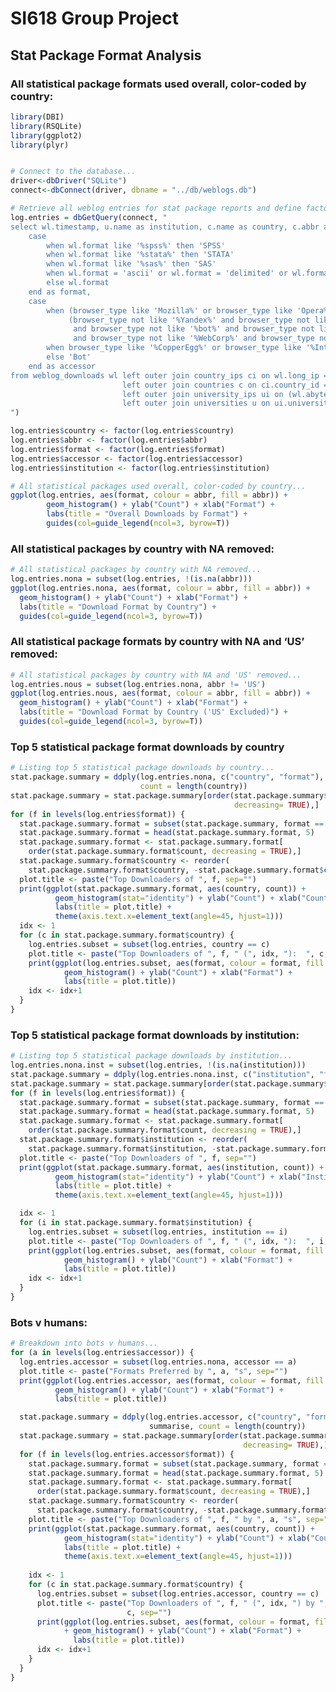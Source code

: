SI618 Group Project
========================================================

Stat Package Format Analysis
--------------------------------------------------------

### All statistical package formats used overall, color-coded by country:

```r
library(DBI)
library(RSQLite)
library(ggplot2)
library(plyr)


# Connect to the database...
driver<-dbDriver("SQLite")
connect<-dbConnect(driver, dbname = "../db/weblogs.db")

# Retrieve all weblog entries for stat package reports and define factors...
log.entries = dbGetQuery(connect, "
select wl.timestamp, u.name as institution, c.name as country, c.abbr as abbr, wl.study, wl.browser_type,
    case
        when wl.format like '%spss%' then 'SPSS'
        when wl.format like '%stata%' then 'STATA'
        when wl.format like '%sas%' then 'SAS'
        when wl.format = 'ascii' or wl.format = 'delimited' or wl.format = 'other' then 'DELIMITED'
        else wl.format
    end as format,
    case
        when (browser_type like 'Mozilla%' or browser_type like 'Opera%' or browser_type like 'Safari%' or browser_type like 'Nokia%' or browser_type like 'BlackBerry%') and
             (browser_type not like '%Yandex%' and browser_type not like '%spider%' and browser_type not like '%Babya Discover%'
              and browser_type not like '%bot%' and browser_type not like '%Daumoa%' and browser_type not like '%crawler%' and browser_type not like '%LinkCheck%'
              and browser_type not like '%WebCorp%' and browser_type not like '%Yahoo! Slurp%' and browser_type not like '%Genieo%') then 'Human'
        when browser_type like '%CopperEgg%' or browser_type like '%InterMapper%' then 'ICPSR-Bot'
        else 'Bot'
    end as accessor
from weblog_downloads wl left outer join country_ips ci on wl.long_ip = ci.long_ip
                         left outer join countries c on ci.country_id = c.id
                         left outer join university_ips ui on (wl.abyte = ui.abyte and wl.bbyte = ui.bbyte and wl.cbyte = ui.cbyte and wl.dbyte >= ui.dbyte1 and wl.dbyte <= ui.dbyte2)
                         left outer join universities u on ui.university_id = u.id
")

log.entries$country <- factor(log.entries$country)
log.entries$abbr <- factor(log.entries$abbr)
log.entries$format <- factor(log.entries$format)
log.entries$accessor <- factor(log.entries$accessor)
log.entries$institution <- factor(log.entries$institution)

# All statistical packages used overall, color-coded by country...
ggplot(log.entries, aes(format, colour = abbr, fill = abbr)) +
        geom_histogram() + ylab("Count") + xlab("Format") +
        labs(title = "Overall Downloads by Format") + 
        guides(col=guide_legend(ncol=3, byrow=T))
```

### All statistical packages by country with NA removed:

```r
# All statistical packages by country with NA removed...
log.entries.nona = subset(log.entries, !(is.na(abbr)))
ggplot(log.entries.nona, aes(format, colour = abbr, fill = abbr)) +
  geom_histogram() + ylab("Count") + xlab("Format") +
  labs(title = "Download Format by Country") + 
  guides(col=guide_legend(ncol=3, byrow=T))
```

### All statistical package formats by country with NA and 'US' removed:

```r

# All statistical packages by country with NA and 'US' removed...
log.entries.nous = subset(log.entries.nona, abbr != 'US')
ggplot(log.entries.nous, aes(format, colour = abbr, fill = abbr)) +
  geom_histogram() + ylab("Count") + xlab("Format") +
  labs(title = "Download Format by Country ('US' Excluded)") + 
  guides(col=guide_legend(ncol=3, byrow=T))
```
### Top 5 statistical package format downloads by country

```r
# Listing top 5 statistical package downloads by country...
stat.package.summary = ddply(log.entries.nona, c("country", "format"), summarise,
                             count = length(country))
stat.package.summary = stat.package.summary[order(stat.package.summary$count,
                                                  decreasing= TRUE),]
for (f in levels(log.entries$format)) {
  stat.package.summary.format = subset(stat.package.summary, format == f)
  stat.package.summary.format = head(stat.package.summary.format, 5)
  stat.package.summary.format <- stat.package.summary.format[
    order(stat.package.summary.format$count, decreasing = TRUE),]
  stat.package.summary.format$country <- reorder(
    stat.package.summary.format$country, -stat.package.summary.format$count)
  plot.title <- paste("Top Downloaders of ", f, sep="")
  print(ggplot(stat.package.summary.format, aes(country, count)) +
          geom_histogram(stat="identity") + ylab("Count") + xlab("Country") +
          labs(title = plot.title) +
          theme(axis.text.x=element_text(angle=45, hjust=1)))
  idx <- 1
  for (c in stat.package.summary.format$country) {
    log.entries.subset = subset(log.entries, country == c)
    plot.title <- paste("Top Downloaders of ", f, " (", idx, "):  ", c, sep="")
    print(ggplot(log.entries.subset, aes(format, colour = format, fill = format)) +
            geom_histogram() + ylab("Count") + xlab("Format") +
            labs(title = plot.title))
    idx <- idx+1
  }
}
```

### Top 5 statistical package format downloads by institution:

```r
# Listing top 5 statistical package downloads by institution...
log.entries.nona.inst = subset(log.entries, !(is.na(institution)))
stat.package.summary = ddply(log.entries.nona.inst, c("institution", "format"), summarise, count = length(institution))
stat.package.summary = stat.package.summary[order(stat.package.summary$count, decreasing= TRUE),]
for (f in levels(log.entries$format)) {
  stat.package.summary.format = subset(stat.package.summary, format == f)
  stat.package.summary.format = head(stat.package.summary.format, 5)
  stat.package.summary.format <- stat.package.summary.format[
    order(stat.package.summary.format$count, decreasing = TRUE),]
  stat.package.summary.format$institution <- reorder(
    stat.package.summary.format$institution, -stat.package.summary.format$count)
  plot.title <- paste("Top Downloaders of ", f, sep="")
  print(ggplot(stat.package.summary.format, aes(institution, count)) +
          geom_histogram(stat="identity") + ylab("Count") + xlab("Institution") +
          labs(title = plot.title) +
          theme(axis.text.x=element_text(angle=45, hjust=1)))

  idx <- 1
  for (i in stat.package.summary.format$institution) {
    log.entries.subset = subset(log.entries, institution == i)
    plot.title <- paste("Top Downloaders of ", f, " (", idx, "):  ", i, sep="")
    print(ggplot(log.entries.subset, aes(format, colour = format, fill = format)) +
            geom_histogram() + ylab("Count") + xlab("Format") +
            labs(title = plot.title))
    idx <- idx+1
  }
}
```

### Bots v humans:

```r
# Breakdown into bots v humans...
for (a in levels(log.entries$accessor)) {
  log.entries.accessor = subset(log.entries.nona, accessor == a)
  plot.title <- paste("Formats Preferred by ", a, "s", sep="")
  print(ggplot(log.entries.accessor, aes(format, colour = format, fill = format)) +
          geom_histogram() + ylab("Count") + xlab("Format") +
          labs(title = plot.title))

  stat.package.summary = ddply(log.entries.accessor, c("country", "format"),
                               summarise, count = length(country))
  stat.package.summary = stat.package.summary[order(stat.package.summary$count,
                                                    decreasing= TRUE),]
  for (f in levels(log.entries.accessor$format)) {
    stat.package.summary.format = subset(stat.package.summary, format == f)
    stat.package.summary.format = head(stat.package.summary.format, 5)
    stat.package.summary.format <- stat.package.summary.format[
      order(stat.package.summary.format$count, decreasing = TRUE),]
    stat.package.summary.format$country <- reorder(
      stat.package.summary.format$country, -stat.package.summary.format$count)
    plot.title <- paste("Top Downloaders of ", f, " by ", a, "s", sep="")
    print(ggplot(stat.package.summary.format, aes(country, count)) +
            geom_histogram(stat="identity") + ylab("Count") + xlab("Country") +
            labs(title = plot.title) +
            theme(axis.text.x=element_text(angle=45, hjust=1)))
    
    idx <- 1
    for (c in stat.package.summary.format$country) {
      log.entries.subset = subset(log.entries.accessor, country == c)
      plot.title <- paste("Top Downloaders of ", f, " (", idx, ") by ", a, "s in ",
                          c, sep="")
      print(ggplot(log.entries.subset, aes(format, colour = format, fill = format))
            + geom_histogram() + ylab("Count") + xlab("Format") +
              labs(title = plot.title))
      idx <- idx+1
    }
  }
}
```
